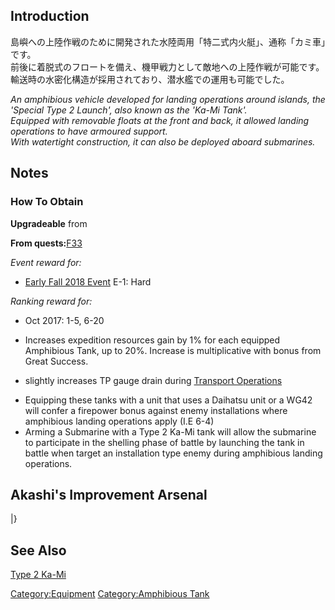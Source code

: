 {{EquipmentInfo|167}}

==Introduction==
島嶼への上陸作戦のために開発された水陸両用「特二式内火艇」、通称「カミ車」です。<br>
前後に着脱式のフロートを備え、機甲戦力として敵地への上陸作戦が可能です。<br>
輸送時の水密化構造が採用されており、潜水艦での運用も可能でした。

''An amphibious vehicle developed for landing operations around islands, the 'Special Type 2 Launch', also known as the 'Ka-Mi Tank'.''<br>
''Equipped with removable floats at the front and back, it allowed landing operations to have armoured support.''<br>
''With watertight construction, it can also be deployed aboard submarines.''

==Notes==
<div class="mw-collapsible"><h3>How To Obtain</h3>
<div class="mw-collapsible-content">
'''Upgradeable''' from {{Equipment/Link|Daihatsu Landing Craft (Type 89 Medium Tank & Landing Force)}}

'''From quests: '''[[Quests#F33|F33]]

''Event reward for:''
* [[Early Fall 2018 Event]] E-1: Hard

''Ranking reward for:''
* Oct 2017: 1-5, 6-20

</div></div>


*Increases expedition resources gain by 1% for each equipped Amphibious Tank, up to 20%. Increase is multiplicative with bonus from Great Success.
*{{PAGENAME}} slightly increases TP gauge drain during [[Transport Operation#Equipment TP Value|Transport Operations]]
*Equipping these tanks with a unit that uses a Daihatsu unit or a WG42 will confer a firepower bonus against enemy installations where amphibious landing operations apply (I.E 6-4)
*Arming a Submarine with a Type 2 Ka-Mi tank will allow the submarine to participate in the shelling phase of battle by launching the tank in battle when target an installation type enemy during amphibious landing operations.

==Akashi's Improvement Arsenal==
{{AkashiWorkshop}}
{{AkashiWorkshopLine
|Name={{PAGENAME}}
|ItemType=Amphibious Tank
|Fuel=80
|Ammo=90
|Steel=100
|Baux=70
|Mats0-5=5/8
|Mats6-9=8/12
|Mats10=-
|Screws0-5=3/4
|Screws6-9=4/6
|Screws10=-
|EquipConsume0-5=2x{{GreenGunMG|7.7mm Machine Gun}}
|EquipConsume6-9=3x{{GreenGunMG|12.7mm Machine Gun}}
|EquipConsume10=-
|Sun=&nbsp;<br>58<br>&nbsp;
|Mon=&nbsp;<br>58<br>401
|Tue=&nbsp;<br>&nbsp;<br>401
|Wed=8<br>&nbsp;<br>401
|Thu=8<br>&nbsp;<br>401
|Fri=8<br>58<br>&nbsp;
|Sat=8<br>58<br>&nbsp;
|2ndShip=[[I-8]]<br>[[I-58]]<br>[[I-401]]
|Notes=
}}
|}

==See Also==
[[wikipedia:Type 2 Ka-Mi|Type 2 Ka-Mi]]<br>
{{Equipmentlist}}
[[Category:Equipment]]
[[Category:Amphibious Tank]]